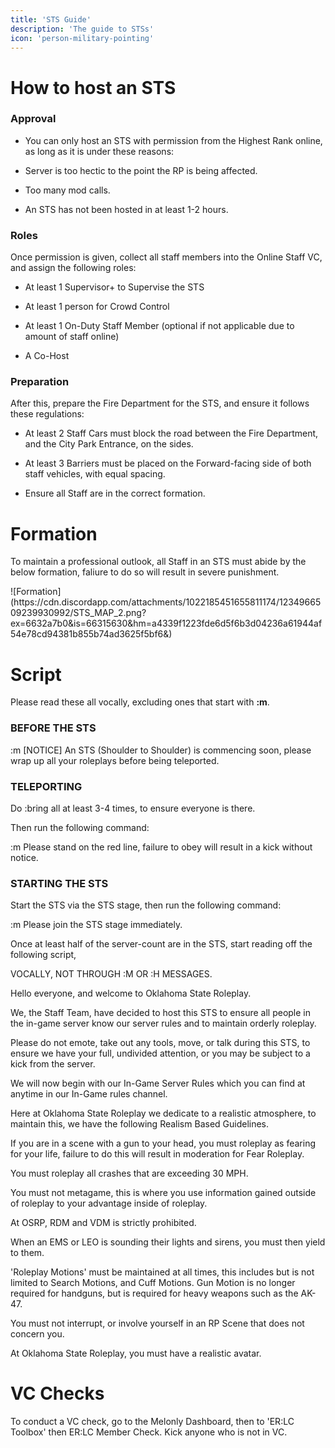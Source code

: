 ```yaml
---
title: 'STS Guide'
description: 'The guide to STSs'
icon: 'person-military-pointing'
---
```


# How to host an STS

### Approval
- You can only host an STS with permission from the Highest Rank online, as long as it is under these reasons:

- Server is too hectic to the point the RP is being affected.

- Too many mod calls.

- An STS has not been hosted in at least 1-2 hours.

### Roles
Once permission is given, collect all staff members into the Online Staff VC, and assign the following roles:

- At least 1 Supervisor+ to Supervise the STS

- At least 1 person for Crowd Control

- At least 1 On-Duty Staff Member (optional if not applicable due to amount of staff online)

- A Co-Host

### Preparation
After this, prepare the Fire Department for the STS, and ensure it follows these regulations:

- At least 2 Staff Cars must block the road between the Fire Department, and the City Park Entrance, on the sides.

- At least 3 Barriers must be placed on the Forward-facing side of both staff vehicles, with equal spacing.

- Ensure all Staff are in the correct formation.

# Formation
<Info>To maintain a professional outlook, all Staff in an STS must abide by the below formation, faliure to do so will result in severe punishment.</Info>

<Frame type="glass">
![Formation](https://cdn.discordapp.com/attachments/1022185451655811174/1234966509239930992/STS_MAP_2.png?ex=6632a7b0&is=66315630&hm=a4339f1223fde6d5f6b3d04236a61944af54e78cd94381b855b74ad3625f5bf6&)
</Frame>

# Script
<Info>Please read these all vocally, excluding ones that start with **:m**.</Info>

### BEFORE THE STS

:m [NOTICE] An STS (Shoulder to Shoulder) is commencing soon, please wrap up all your roleplays before being teleported.

### TELEPORTING

Do :bring all at least 3-4 times, to ensure everyone is there.

Then run the following command:

:m Please stand on the red line, failure to obey will result in a kick without notice.

### STARTING THE STS

Start the STS via the STS stage, then run the following command:

:m Please join the STS stage immediately.

Once at least half of the server-count are in the STS, start reading off the following script,

VOCALLY, NOT THROUGH :M OR :H MESSAGES.

Hello everyone, and welcome to Oklahoma State Roleplay.

We, the Staff Team, have decided to host this STS to ensure all people in the in-game server know our server rules and to maintain orderly roleplay.

Please do not emote, take out any tools, move, or talk during this STS, to ensure we have your full, undivided attention, or you may be subject to a kick from the server.

We will now begin with our In-Game Server Rules which you can find at anytime in our In-Game rules channel.

Here at Oklahoma State Roleplay we dedicate to a realistic atmosphere, to maintain this, we have the following Realism Based Guidelines.

If you are in a scene with a gun to your head, you must roleplay as fearing for your life, failure to do this will result in moderation for Fear Roleplay.

You must roleplay all crashes that are exceeding 30 MPH.

You must not metagame, this is where you use information gained outside of roleplay to your advantage inside of roleplay.

At OSRP, RDM and VDM is strictly prohibited.

When an EMS or LEO is sounding their lights and sirens, you must then yield to them.

'Roleplay Motions' must be maintained at all times, this includes but is not limited to Search Motions, and Cuff Motions. Gun Motion is no longer required for handguns, but is required for heavy weapons such as the AK-47.

You must not interrupt, or involve yourself in an RP Scene that does not concern you.

At Oklahoma State Roleplay, you must have a realistic avatar.



# VC Checks

To conduct a VC check, go to the Melonly Dashboard, then to 'ER:LC Toolbox' then ER:LC Member Check. Kick anyone who is not in VC.

